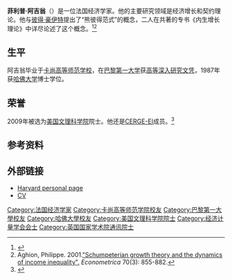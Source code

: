 '''菲利普·阿吉翁'''（{{bd|1956年|8月17日||}}）是一位法国经济学家。他的主要研究领域是经济增长和契约理论。他与[[彼得·豪伊特|彼得·豪伊特]]提出了“熊彼得范式”的概念，二人在共著的专书《内生增长理论》中详尽论述了这个概念。<ref>{{cite journal |last=Aghionn |first= |last2=Howitt |first2= |url=http://www.nber.org/papers/w3223 |title=A Model of Growth Through Creative Destruction |journal=Econometrica |year=1992 |volume=60 |issue=2 |pages=323–351 |jstor=2951599 }}</ref><ref>Aghion, Philippe. 2001.[http://dash.harvard.edu/bitstream/handle/1/3350067/aghion_schumpeterian.pdf?sequence=2  "Schumpeterian growth theory and the dynamics of income inequality". ] ''Econometrica'' 70(3): 855-882.</ref>

==生平==
阿吉翁毕业于[[卡尚高等师范学校|卡尚高等师范学校]]，在[[巴黎第一大学|巴黎第一大学]]获[[高等深入研究文凭|高等深入研究文凭]]，1987年获[[哈佛大学|哈佛大学]]博士学位。

==荣誉==
2009年被选为[[美国文理科学院|美国文理科学院]]院士。他还是[[CERGE-EI|CERGE-EI]]成员。<ref name=AAAS>{{cite web|title=Book of Members, 1780–2010: Chapter A|url=http://www.amacad.org/publications/BookofMembers/ChapterA.pdf|publisher=American Academy of Arts and Sciences|accessdate=6 April 2011}}</ref>

==参考资料==
{{reflist}}

==外部链接==
* [http://www.economics.harvard.edu/faculty/aghion Harvard personal page]
* [http://scholar.harvard.edu/files/aghion/files/cv_sept_2012_0.pdf CV]

{{欧洲经济学会会长}}
{{Authority control}}
{{DEFAULTSORT:Aghion, Philippe}}
[[Category:法国经济学家|Category:法国经济学家]]
[[Category:卡尚高等师范学院校友|Category:卡尚高等师范学院校友]]
[[Category:巴黎第一大學校友|Category:巴黎第一大學校友]]
[[Category:哈佛大學校友|Category:哈佛大學校友]]
[[Category:美国文理科学院院士|Category:美国文理科学院院士]]
[[Category:经济计量学会会士|Category:经济计量学会会士]]
[[Category:英国国家学术院通讯院士|Category:英国国家学术院通讯院士]]